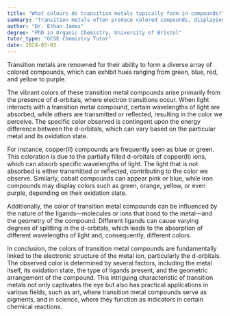 ```yaml
---
title: "What colours do transition metals typically form in compounds?"
summary: "Transition metals often produce colored compounds, displaying a range of hues including green, blue, red, yellow, and purple."
author: "Dr. Ethan James"
degree: "PhD in Organic Chemistry, University of Bristol"
tutor_type: "GCSE Chemistry Tutor"
date: 2024-03-03
---
```


Transition metals are renowned for their ability to form a diverse array of colored compounds, which can exhibit hues ranging from green, blue, red, and yellow to purple.

The vibrant colors of these transition metal compounds arise primarily from the presence of d-orbitals, where electron transitions occur. When light interacts with a transition metal compound, certain wavelengths of light are absorbed, while others are transmitted or reflected, resulting in the color we perceive. The specific color observed is contingent upon the energy difference between the d-orbitals, which can vary based on the particular metal and its oxidation state.

For instance, copper(II) compounds are frequently seen as blue or green. This coloration is due to the partially filled d-orbitals of copper(II) ions, which can absorb specific wavelengths of light. The light that is not absorbed is either transmitted or reflected, contributing to the color we observe. Similarly, cobalt compounds can appear pink or blue, while iron compounds may display colors such as green, orange, yellow, or even purple, depending on their oxidation state.

Additionally, the color of transition metal compounds can be influenced by the nature of the ligands—molecules or ions that bond to the metal—and the geometry of the compound. Different ligands can cause varying degrees of splitting in the d-orbitals, which leads to the absorption of different wavelengths of light and, consequently, different colors.

In conclusion, the colors of transition metal compounds are fundamentally linked to the electronic structure of the metal ion, particularly the d-orbitals. The observed color is determined by several factors, including the metal itself, its oxidation state, the type of ligands present, and the geometric arrangement of the compound. This intriguing characteristic of transition metals not only captivates the eye but also has practical applications in various fields, such as art, where transition metal compounds serve as pigments, and in science, where they function as indicators in certain chemical reactions.
    